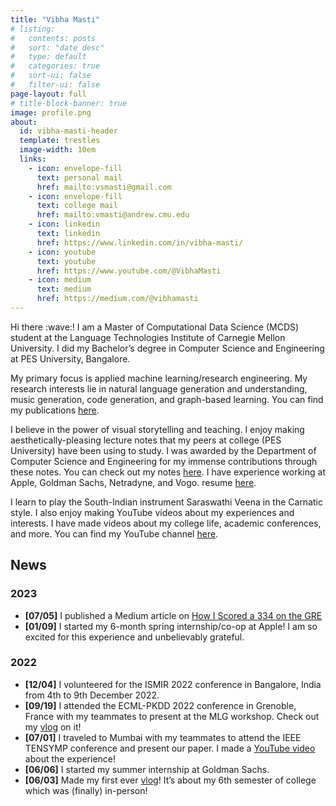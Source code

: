 ```yaml
---
title: "Vibha Masti"
# listing:
#   contents: posts
#   sort: "date desc"
#   type: default
#   categories: true
#   sort-ui: false
#   filter-ui: false
page-layout: full
# title-block-banner: true
image: profile.png
about: 
  id: vibha-masti-header
  template: trestles
  image-width: 10em
  links:
    - icon: envelope-fill
      text: personal mail
      href: mailto:vsmasti@gmail.com
    - icon: envelope-fill
      text: college mail
      href: mailto:vmasti@andrew.cmu.edu
    - icon: linkedin
      text: linkedin
      href: https://www.linkedin.com/in/vibha-masti/
    - icon: youtube
      text: youtube
      href: https://www.youtube.com/@VibhaMasti
    - icon: medium
      text: medium
      href: https://medium.com/@vibhamasti
---
```


:::{#vibha-masti-header}

Hi there :wave:! I am a Master of Computational Data Science (MCDS) student at the Language Technologies Institute of Carnegie Mellon University. I did my Bachelor's degree in Computer Science and Engineering at PES University, Bangalore.

My primary focus is applied machine learning/research engineering. My research interests lie in natural language generation and understanding, music generation, code generation, and graph-based learning. You can find my publications [here](pubs.qmd). 

I believe in the power of visual storytelling and teaching. I enjoy making aesthetically-pleasing lecture notes that my peers at college (PES University) have been using to study. I was awarded by the Department of Computer Science and Engineering for my immense contributions through these notes. You can check out my notes [here](notes.qmd). I have experience working at Apple, Goldman Sachs, Netradyne, and Vogo. resume [here](resumes/Resume_VibhaMasti.pdf).

I learn to play the South-Indian instrument Saraswathi Veena in the Carnatic style. I also enjoy making YouTube videos about my experiences and interests. I have made videos about my college life, academic conferences, and more. You can find my YouTube channel [here](https://www.youtube.com/@VibhaMasti).

:::

## News

### 2023

- **[07/05]** I published a Medium article on [How I Scored a 334 on the GRE](https://medium.com/@vibhamasti/how-i-scored-a-334-on-the-gre-415b98c0f56d)
- **[01/09]** I started my 6-month spring internship/co-op at Apple! I am so excited for this experience and unbelievably grateful.

### 2022

- **[12/04]** I volunteered for the ISMIR 2022 conference in Bangalore, India from 4th to 9th December 2022.
- **[09/19]** I attended the ECML-PKDD 2022 conference in Grenoble, France with my teammates to present at the MLG workshop. Check out my [vlog](https://youtu.be/l-xS1BjREHs) on it!
- **[07/01]** I traveled to Mumbai with my teammates to attend the IEEE TENSYMP conference and present our paper. I made a [YouTube video](https://www.youtube.com/watch?v=T6xu4eKhvac) about the experience!
- **[06/06]** I started my summer internship at Goldman Sachs.
- **[06/03]** Made my first ever [vlog](https://www.youtube.com/watch?v=EzQwSakbJ_U&t=4s)! It's about my 6th semester of college which was (finally) in-person!

